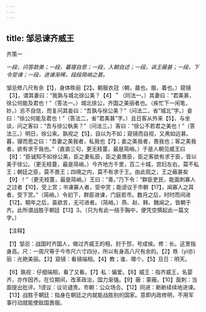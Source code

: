 ```yaml
---
---
---
```

title: 邹忌谏齐威王
---



齐策一

*一段，问答款美；一段，暮寝自思；一段，入朝自述；一段，讽王蔽甚；一段，下令受谏；一段，进谏渐稀，段段简峭之甚。*

邹忌修八尺有余【1】，身体昳丽【2】。朝服衣冠（朝，晨也。服，着也。）窥镜【3】，谓其妻曰：“我孰与城北徐公美？【4】＂（同法一。）其妻曰：“君美甚，徐公何能及君也！”（答法一。）城北徐公，齐国之美丽者也。（疾忙下一闲笔，妙，）忌不自信，而复问其妾曰：“吾孰与徐公美？”（问法二，省“城北”字。）妾曰：“徐公何能及君也！”（答法二，省“君美甚”字。）且日客从外来【5】，与坐谈，问之客曰：“吾与徐公執美？”（问法三。）客曰：“徐公不若君之美也！”（答法三。）明日，徐公来。孰视之【5】，自以为不如；窥镜而自视，又弗如远甚。暮，寝而思之曰：“吾妻之美我者，私我也【7】；妾之美我者，畏我也；客之美我者，欲有求于我也。”（直直三句，更无枝蔓，最是简峭。）于是人朝见威王曰【8】：“臣诚知不如徐公美，臣之妻私臣，臣之妾畏臣，臣之客欲有求于臣，皆以美于徐公。（更无枝蔓，最是简峭。）今齐地方千里，百二十城，宫妇左右，莫不私王；朝廷之臣，莫不畏王；四境之内，莫不有求于王。由此观之，王之蔽甚矣【9】！”（更无枝蔓，最是简峭。）王曰：“善。”乃下令：“群臣吏民，能面刺寡人之过者【10】，受上赏；书谏寡人者，受中赏；能谤议于市朝【17】，闻寡人之耳者，受下赏。”（简峭。）令初下，群臣进谏，门庭若市。数月之后，时时而间进【12】。期年之后，虽欲言，无可进者。（简峭。）燕、赵、韩、魏闻之，皆朝于齐。此所谓战胜于朝廷【13】3。（只为有此一结于胸中，便凭空撰起此一篇文字。）

【注释】

【1】邹忌：战国时齐国人，做过齐威王的相，封于邳，号成侯。修：长。这里指身高。尺：一周尺等于今市尺六寸四分，所以有身高八尺有余的。【2】昳（yì亦）丽：光艳美丽。【3】窥镜：看镜端相。【4】教；谁、哪个。【5】旦日：明天。

【6】孰视：仔细端相，看了又看。【7】私：偏爱。【8】威王：指齐威王，名婴齐，亦作因齐。在位期间，改革政治，国力渐强。【9】蔽：蒙蔽。【10】面刺：当面提出批评。1谤议：议论谴贵。市朝：公众场合。【12】同进：断断续续地进谏。【13】战胜于朝廷：指身在朝廷之内就能战胜别的国家。意即内政修明，不用军事行动就能使敌国畏服。